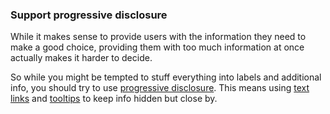### Support progressive disclosure

While it makes sense to provide users with the information they need to make a good choice,
providing them with too much information at once actually makes it harder to decide.

So while you might be tempted to stuff everything into labels and additional info,
you should try to use [progressive disclosure](/guides/progressive-disclosure/).
This means using [text links](/components/action/textlink/) and [tooltips](/components/overlay/tooltip/)
to keep info hidden but close by.
